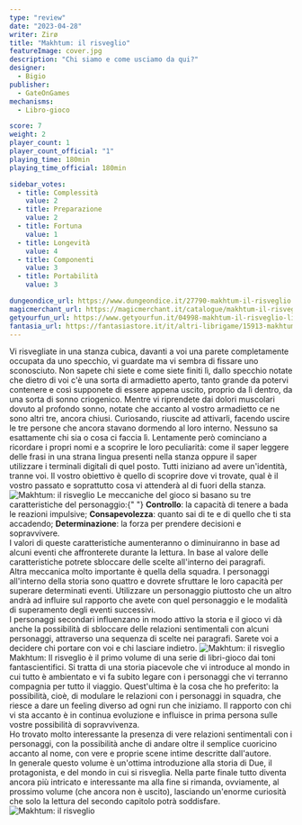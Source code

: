 ```yaml
---
type: "review"
date: "2023-04-28"
writer: Zirø
title: "Makhtum: il risveglio"
featureImage: cover.jpg
description: "Chi siamo e come usciamo da qui?"
designer:
  - Bigio
publisher:
  - GateOnGames
mechanisms:
  - Libro-gioco

score: 7
weight: 2
player_count: 1
player_count_official: "1"
playing_time: 180min
playing_time_official: 180min

sidebar_votes:
  - title: Complessità
    value: 2
  - title: Preparazione
    value: 2
  - title: Fortuna
    value: 1
  - title: Longevità
    value: 4
  - title: Componenti
    value: 3
  - title: Portabilità
    value: 3

dungeondice_url: https://www.dungeondice.it/27790-makhtum-il-risveglio.html?dda=387135549
magicmerchant_url: https://magicmerchant.it/catalogue/makhtum-il-risveglio-librogame-61013/
getyourfun_url: https://www.getyourfun.it/04998-makhtum-il-risveglio-libri-game.html
fantasia_url: https://fantasiastore.it/it/altri-librigame/15913-makhtum-1-il-risveglio.html
---
```


<Setting>
  Vi risvegliate in una stanza cubica, davanti a voi una parete completamente
  occupata da uno specchio, vi guardate ma vi sembra di fissare uno sconosciuto.
  Non sapete chi siete e come siete finiti lì, dallo specchio notate che dietro
  di voi c'è una sorta di armadietto aperto, tanto grande da potervi contenere e
  così supponete di essere appena uscito, proprio da lì dentro, da una sorta di
  sonno criogenico. Mentre vi riprendete dai dolori muscolari dovuto al profondo
  sonno, notate che accanto al vostro armadietto ce ne sono altri tre, ancora
  chiusi. Curiosando, riuscite ad attivarli, facendo uscire le tre persone che
  ancora stavano dormendo al loro interno. Nessuno sa esattamente chi sia o cosa
  ci faccia lì. Lentamente però cominciano a ricordare i propri nomi e a
  scoprire le loro peculiarità: come il saper leggere delle frasi in una strana
  lingua presenti nella stanza oppure il saper utilizzare i terminali digitali
  di quel posto. Tutti iniziano ad avere un'identità, tranne voi. Il vostro
  obiettivo è quello di scoprire dove vi trovate, qual è il vostro passato e
  soprattutto cosa vi attenderà al di fuori della stanza.
</Setting>

<img src="./game1.jpg" alt="Makhtum: il risveglio" />

<Rules>
  Le meccaniche del gioco si basano su tre caratteristiche del personaggio:{" "}
  <strong>Controllo</strong>: la capacità di tenere a bada le reazioni
  impulsive; <strong>Consapevolezza</strong>: quanto sai di te e di quello che
  ti sta accadendo; <strong>Determinazione</strong>: la forza per prendere
  decisioni e sopravvivere.
  <br />I valori di queste caratteristiche aumenteranno o diminuiranno in base ad
  alcuni eventi che affronterete durante la lettura. In base al valore delle caratteristiche
  potrete sbloccare delle scelte all'interno dei paragrafi. <br />
  Altra meccanica molto importante è quella della squadra. I personaggi
  all'interno della storia sono quattro e dovrete sfruttare le loro capacità per
  superare determinati eventi. Utilizzare un personaggio piuttosto che un altro
  andrà ad influire sul rapporto che avete con quel personaggio e le modalità di
  superamento degli eventi successivi. <br />I personaggi secondari influenzano
  in modo attivo la storia e il gioco vi dà anche la possibilità di sbloccare
  delle relazioni sentimentali con alcuni personaggi, attraverso una sequenza di
  scelte nei paragrafi. Sarete voi a decidere chi portare con voi e chi lasciare
  indietro.
</Rules>

<img src="./game2.jpg" alt="Makhtum: il risveglio" />

<Feedback>
  Makhtum: Il risveglio è il primo volume di una serie di libri-gioco dai toni
  fantascientifici. Si tratta di una storia piacevole che vi introduce al mondo
  in cui tutto è ambientato e vi fa subito legare con i personaggi che vi
  terranno compagnia per tutto il viaggio. Quest'ultima è la cosa che ho
  preferito: la possibilità, cioè, di modulare le relazioni con i personaggi in
  squadra, che riesce a dare un feeling diverso ad ogni run che iniziamo. Il
  rapporto con chi vi sta accanto è in continua evoluzione e influisce in prima
  persona sulle vostre possibilità di sopravvivenza. <br />
  Ho trovato molto interessante la presenza di vere relazioni sentimentali con i
  personaggi, con la possibilità anche di andare oltre il semplice cuoricino accanto
  al nome, con vere e proprie scene intime descritte dall'autore. <br />
  In generale questo volume è un'ottima introduzione alla storia di Due, il
  protagonista, e del mondo in cui si risveglia. Nella parte finale tutto
  diventa ancora più intricato e interessante ma alla fine si rimanda,
  ovviamente, al prossimo volume (che ancora non è uscito), lasciando un'enorme
  curiosità che solo la lettura del secondo capitolo potrà soddisfare.
</Feedback>

<img src="./game3.jpg?t=1" alt="Makhtum: il risveglio" />
